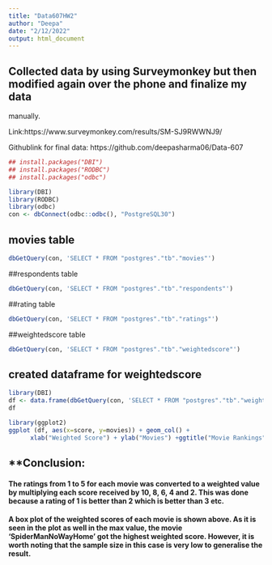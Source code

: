 ---
title: "Data607HW2"
author: "Deepa"
date: "2/12/2022"
output: html_document
---

## Collected data by using Surveymonkey but then modified again over the phone and finalize my data
manually.

Link:https://www.surveymonkey.com/results/SM-SJ9RWWNJ9/

Githublink for final data:
https://github.com/deepasharma06/Data-607



```{r}
## install.packages("DBI")
## install.packages("RODBC")
## install.packages("odbc")

library(DBI)
library(RODBC)
library(odbc)
con <- dbConnect(odbc::odbc(), "PostgreSQL30")
```

## movies table

```{r}
dbGetQuery(con, 'SELECT * FROM "postgres"."tb"."movies"')

```
##respondents table

```{r}
dbGetQuery(con, 'SELECT * FROM "postgres"."tb"."respondents"')

```

##rating table

```{r}
dbGetQuery(con, 'SELECT * FROM "postgres"."tb"."ratings"')

```

##weightedscore table


```{r}
dbGetQuery(con, 'SELECT * FROM "postgres"."tb"."weightedscore"')
```

## created dataframe for weightedscore 


```{r}
library(DBI)
df <- data.frame(dbGetQuery(con, 'SELECT * FROM "postgres"."tb"."weightedscore"'))
df
```



```{r}
library(ggplot2)
ggplot (df, aes(x=score, y=movies)) + geom_col() +
      xlab("Weighted Score") + ylab("Movies") +ggtitle("Movie Rankings")

```
## **Conclusion:
#### The ratings from 1 to 5 for each movie was converted to a weighted value by multiplying each score received by 10, 8, 6, 4 and 2. This was done because a rating of 1 is better than 2 which is better than 3 etc.
#### A box plot of the weighted scores of each movie is shown above. As it is seen in the plot as well in the max value, the movie 'SpiderManNoWayHome' got the highest weighted score. However, it is worth noting that the sample size in this case is very low to generalise the result.





